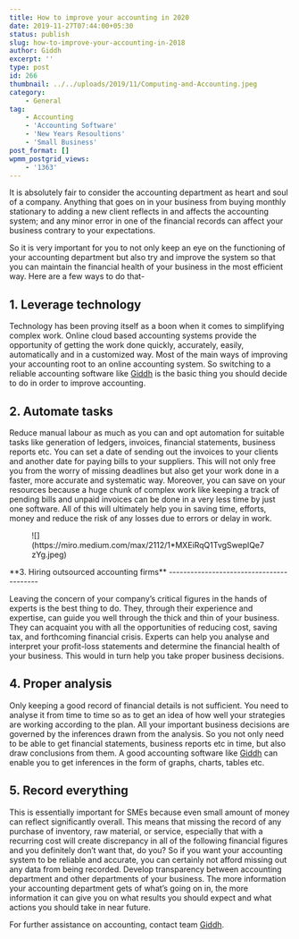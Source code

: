 ```yaml
---
title: How to improve your accounting in 2020
date: 2019-11-27T07:44:00+05:30
status: publish
slug: how-to-improve-your-accounting-in-2018
author: Giddh
excerpt: ''
type: post
id: 266
thumbnail: ../../uploads/2019/11/Computing-and-Accounting.jpeg
category:
    - General
tag:
    - Accounting
    - 'Accounting Software'
    - 'New Years Resoultions'
    - 'Small Business'
post_format: []
wpmm_postgrid_views:
    - '1363'
---
```

It is absolutely fair to consider the accounting department as heart and soul of a company. Anything that goes on in your business from buying monthly stationary to adding a new client reflects in and affects the accounting system; and any minor error in one of the financial records can affect your business contrary to your expectations.

So it is very important for you to not only keep an eye on the functioning of your accounting department but also try and improve the system so that you can maintain the financial health of your business in the most efficient way. Here are a few ways to do that-

**1. Leverage technology**
--------------------------

Technology has been proving itself as a boon when it comes to simplifying complex work. Online cloud based accounting systems provide the opportunity of getting the work done quickly, accurately, easily, automatically and in a customized way. Most of the main ways of improving your accounting root to an online accounting system. So switching to a reliable accounting software like [Giddh](http://giddh.com/) is the basic thing you should decide to do in order to improve accounting.

**2. Automate tasks**
---------------------

Reduce manual labour as much as you can and opt automation for suitable tasks like generation of ledgers, invoices, financial statements, business reports etc. You can set a date of sending out the invoices to your clients and another date for paying bills to your suppliers. This will not only free you from the worry of missing deadlines but also get your work done in a faster, more accurate and systematic way. Moreover, you can save on your resources because a huge chunk of complex work like keeping a track of pending bills and unpaid invoices can be done in a very less time by just one software. All of this will ultimately help you in saving time, efforts, money and reduce the risk of any losses due to errors or delay in work.

<figure class="wp-block-image size-large">![](https://miro.medium.com/max/2112/1*MXEiRqQ1TvgSweplQe7zYg.jpeg)</figure>**3. Hiring outsourced accounting firms**
-----------------------------------------

Leaving the concern of your company’s critical figures in the hands of experts is the best thing to do. They, through their experience and expertise, can guide you well through the thick and thin of your business. They can acquaint you with all the opportunities of reducing cost, saving tax, and forthcoming financial crisis. Experts can help you analyse and interpret your profit-loss statements and determine the financial health of your business. This would in turn help you take proper business decisions.

**4. Proper analysis**
----------------------

Only keeping a good record of financial details is not sufficient. You need to analyse it from time to time so as to get an idea of how well your strategies are working according to the plan. All your important business decisions are governed by the inferences drawn from the analysis. So you not only need to be able to get financial statements, business reports etc in time, but also draw conclusions from them. A good accounting software like [Giddh](http://giddh.com/) can enable you to get inferences in the form of graphs, charts, tables etc.

**5. Record everything**
------------------------

This is essentially important for SMEs because even small amount of money can reflect significantly overall. This means that missing the record of any purchase of inventory, raw material, or service, especially that with a recurring cost will create discrepancy in all of the following financial figures and you definitely don’t want that, do you? So if you want your accounting system to be reliable and accurate, you can certainly not afford missing out any data from being recorded. Develop transparency between accounting department and other departments of your business. The more information your accounting department gets of what’s going on in, the more information it can give you on what results you should expect and what actions you should take in near future.

For further assistance on accounting, contact team [Giddh](http://giddh.com/).